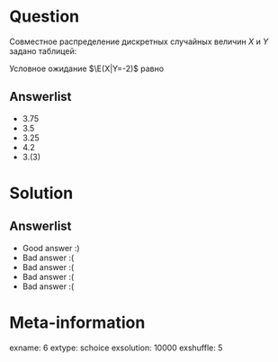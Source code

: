 Question
========
Совместное распределение дискретных случайных величин $X$ и $Y$ задано таблицей:

\begin{tabular}{cccc}
\toprule
 & $Y=-2$ & $Y=0$ & $Y=1$ \\
\midrule
$X=3$ & $0.3$ & $0.1$ & $0.2$  \\
$X=6$ & $0.1$ & $0.2$ & $0.1$ \\
\bottomrule
\end{tabular}

Условное ожидание $\E(X|Y=-2)$ равно



Answerlist
----------
*  $3.75$
*  $3.5$
*  $3.25$
*  $4.2$
*  $3.(3)$

Solution
========

Answerlist
----------
*  Good answer :)
*  Bad answer :(
*  Bad answer :(
*  Bad answer :(
*  Bad answer :(

Meta-information
================
exname: 6
extype: schoice
exsolution: 10000
exshuffle: 5

